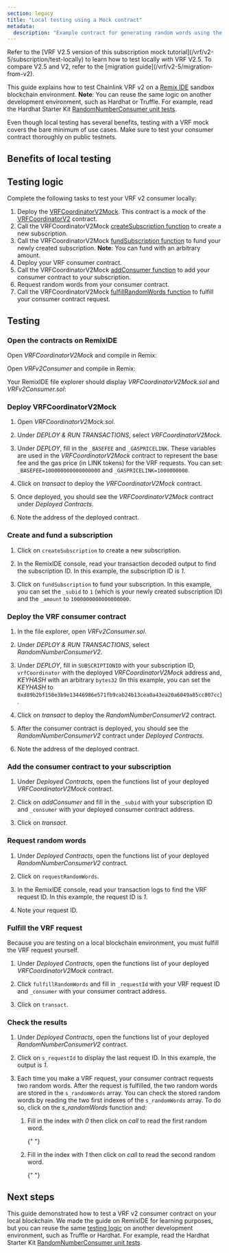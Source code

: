 ```yaml
---
section: legacy
title: "Local testing using a Mock contract"
metadata:
  description: "Example contract for generating random words using the VRF v2 subscription method on your local blockchain using a mock contract."
---
```



<Aside type="tip" title="VRF V2.5 Subscription Mock Tutorial">
  Refer to the [VRF V2.5 version of this subscription mock tutorial](/vrf/v2-5/subscription/test-locally) to learn how
  to test locally with VRF V2.5. To compare V2.5 and V2, refer to the [migration guide](/vrf/v2-5/migration-from-v2).
</Aside>

<VrfCommon callout="subscription" />

This guide explains how to test Chainlink VRF v2 on a [Remix IDE](https://remix-ide.readthedocs.io/en/latest/run.html#environment) sandbox blockchain environment. **Note**: You can reuse the same logic on another development environment, such as Hardhat or Truffle. For example, read the Hardhat Starter Kit [RandomNumberConsumer unit tests](https://github.com/smartcontractkit/hardhat-starter-kit/blob/main/test/unit/RandomNumberConsumer.spec.js).

<Aside type="caution" title="Test on public testnets thoroughly">
  Even though local testing has several benefits, testing with a VRF mock covers the bare minimum of use cases. Make
  sure to test your consumer contract thoroughly on public testnets.
</Aside>

## Benefits of local testing

<ContentCommon section="localTestingBenefits" />

## Testing logic

Complete the following tasks to test your VRF v2 consumer locally:

1. Deploy the [VRFCoordinatorV2Mock](https://github.com/smartcontractkit/chainlink/blob/contracts-v1.3.0/contracts/src/v0.8/vrf/mocks/VRFCoordinatorV2Mock.sol). This contract is a mock of the [VRFCoordinatorV2](https://github.com/smartcontractkit/chainlink/blob/develop/contracts/src/v0.8/vrf/VRFCoordinatorV2.sol) contract.
1. Call the VRFCoordinatorV2Mock [createSubscription function](https://github.com/smartcontractkit/chainlink/blob/contracts-v1.3.0/contracts/src/v0.8/vrf/mocks/VRFCoordinatorV2Mock.sol#L194) to create a new subscription.
1. Call the VRFCoordinatorV2Mock [fundSubscription function](https://github.com/smartcontractkit/chainlink/blob/contracts-v1.3.0/contracts/src/v0.8/vrf/mocks/VRFCoordinatorV2Mock.sol#L156) to fund your newly created subscription. **Note**: You can fund with an arbitrary amount.
1. Deploy your VRF consumer contract.
1. Call the VRFCoordinatorV2Mock [addConsumer function](https://github.com/smartcontractkit/chainlink/blob/contracts-v1.3.0/contracts/src/v0.8/vrf/mocks/VRFCoordinatorV2Mock.sol#L230) to add your consumer contract to your subscription.
1. Request random words from your consumer contract.
1. Call the VRFCoordinatorV2Mock [fulfillRandomWords function](https://github.com/smartcontractkit/chainlink/blob/contracts-v1.3.0/contracts/src/v0.8/vrf/mocks/VRFCoordinatorV2Mock.sol#L108) to fulfill your consumer contract request.

## Testing

### Open the contracts on RemixIDE

Open _VRFCoordinatorV2Mock_ and compile in Remix:

<CodeSample src="samples/VRF/mock/VRFCoordinatorV2Mock.sol" />

Open _VRFv2Consumer_ and compile in Remix:

<CodeSample src="samples/VRF/mock/VRFv2Consumer.sol" />

Your RemixIDE file explorer should display _VRFCoordinatorV2Mock.sol_ and _VRFv2Consumer.sol_:

<ClickToZoom src="/images/vrf/mock/v2-subscription-remix-fileexplorer.jpg" />

### Deploy VRFCoordinatorV2Mock

1. Open _VRFCoordinatorV2Mock.sol_.

1. Under _DEPLOY & RUN TRANSACTIONS_, select _VRFCoordinatorV2Mock_.

   <ClickToZoom src="/images/vrf/mock/v2-deploymock.jpg" />

1. Under _DEPLOY_, fill in the `_BASEFEE` and `_GASPRICELINK`. These variables are used in the _VRFCoordinatorV2Mock_ contract to represent the base fee and the gas price (in LINK tokens) for the VRF requests. You can set: `_BASEFEE=100000000000000000` and `_GASPRICELINK=1000000000`.

1. Click on _transact_ to deploy the _VRFCoordinatorV2Mock_ contract.

1. Once deployed, you should see the _VRFCoordinatorV2Mock_ contract under _Deployed Contracts_.

   <ClickToZoom src="/images/vrf/mock/v2-deployedmock.jpg" />

1. Note the address of the deployed contract.

### Create and fund a subscription

1. Click on `createSubscription` to create a new subscription.

1. In the RemixIDE console, read your transaction decoded output to find the subscription ID. In this example, the subscription ID is _1_.

   <ClickToZoom src="/images/vrf/mock/v2-mocksubscription.jpg" />

1. Click on `fundSubscription` to fund your subscription. In this example, you can set the `_subid` to `1` (which is your newly created subscription ID) and the `_amount` to `1000000000000000000`.

### Deploy the VRF consumer contract

1. In the file explorer, open _VRFv2Consumer.sol_.

1. Under _DEPLOY & RUN TRANSACTIONS_, select _RandomNumberConsumerV2_.

   <ClickToZoom src="/images/vrf/mock/v2-deployconsumer.jpg" />

1. Under _DEPLOY_, fill in `SUBSCRIPTIONID` with your subscription ID, `vrfCoordinator` with the deployed _VRFCoordinatorV2Mock_ address and, _KEYHASH_ with an arbitrary `bytes32` (In this example, you can set the _KEYHASH_ to `0xd89b2bf150e3b9e13446986e571fb9cab24b13cea0a43ea20a6049a85cc807cc`).

1. Click on _transact_ to deploy the _RandomNumberConsumerV2_ contract.

1. After the consumer contract is deployed, you should see the _RandomNumberConsumerV2_ contract under _Deployed Contracts_.

   <ClickToZoom src="/images/vrf/mock/v2-deployedconsumer.jpg" />

1. Note the address of the deployed contract.

### Add the consumer contract to your subscription

1. Under _Deployed Contracts_, open the functions list of your deployed _VRFCoordinatorV2Mock_ contract.

1. Click on _addConsumer_ and fill in the `_subid` with your subscription ID and `_consumer` with your deployed consumer contract address.

   <ClickToZoom src="/images/vrf/mock/v2-addconsumer.jpg" />

1. Click on _transact_.

### Request random words

1. Under _Deployed Contracts_, open the functions list of your deployed _RandomNumberConsumerV2_ contract.

1. Click on `requestRandomWords`.

   <ClickToZoom src="/images/vrf/mock/v2-requestrandomwords.jpg" />

1. In the RemixIDE console, read your transaction logs to find the VRF request ID. In this example, the request ID is _1_.

   <ClickToZoom src="/images/vrf/mock/v2-requestrandomwordslogs.jpg" />

1. Note your request ID.

### Fulfill the VRF request

Because you are testing on a local blockchain environment, you must fulfill the VRF request yourself.

1. Under _Deployed Contracts_, open the functions list of your deployed _VRFCoordinatorV2Mock_ contract.

1. Click `fulfillRandomWords` and fill in `_requestId` with your VRF request ID and `_consumer` with your consumer contract address.

   <ClickToZoom src="/images/vrf/mock/v2-fulfillrandomwords.jpg" />

1. Click on `transact`.

### Check the results

1. Under _Deployed Contracts_, open the functions list of your deployed _RandomNumberConsumerV2_ contract.

1. Click on `s_requestId` to display the last request ID. In this example, the output is _1_.

   <ClickToZoom src="/images/vrf/mock/v2-deployedconsumerrequestid.jpg" />

1. Each time you make a VRF request, your consumer contract requests two random words. After the request is fulfilled, the two random words are stored in the `s_randomWords` array. You can check the stored random words by reading the two first indexes of the `s_randomWords` array. To do so, click on the _s_randomWords_ function and:

   1. Fill in the index with _0_ then click on _call_ to read the first random word.

      {" "}

      <ClickToZoom src="/images/vrf/mock/v2-firstrandomword.jpg" />

   1. Fill in the index with _1_ then click on _call_ to read the second random word.

      {" "}

      <ClickToZoom src="/images/vrf/mock/v2-secondrandomword.jpg" />

## Next steps

This guide demonstrated how to test a VRF v2 consumer contract on your local blockchain. We made the guide on RemixIDE for learning purposes, but you can reuse the same [testing logic](#testing-logic) on another development environment, such as Truffle or Hardhat. For example, read the Hardhat Starter Kit [RandomNumberConsumer unit tests](https://github.com/smartcontractkit/hardhat-starter-kit/blob/main/test/unit/RandomNumberConsumer.spec.js).

